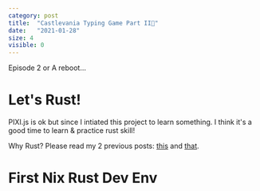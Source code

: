 ```yaml
---
category: post
title:  "Castlevania Typing Game Part II🚧"
date:   "2021-01-28"
size: 4
visible: 0
---
```


Episode 2 or A reboot...

# Let's Rust!
PIXI.js is ok but since I intiated this project to learn something. I think it's a good time to learn & practice rust skill!

Why Rust? Please read my 2 previous posts: [this]() and [that]().

# First Nix Rust Dev Env

<!-- https://www.gatsbyjs.org/docs/debugging-html-builds/#how-to-check-if-code-classlanguage-textwindowcode-is-defined -->

<!-- require https://stackoverflow.com/questions/33248012/how-to-use-react-require-syntax -->

<!-- pass render function to children -->

